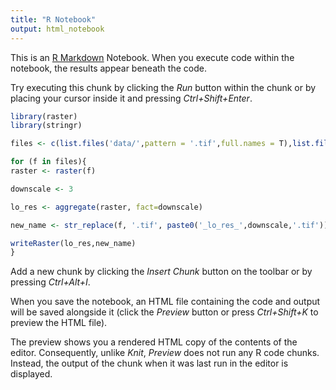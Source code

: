```yaml
---
title: "R Notebook"
output: html_notebook
---
```


This is an [R Markdown](http://rmarkdown.rstudio.com) Notebook. When you execute code within the notebook, the results appear beneath the code. 

Try executing this chunk by clicking the *Run* button within the chunk or by placing your cursor inside it and pressing *Ctrl+Shift+Enter*. 

```r
library(raster)
library(stringr)

files <- c(list.files('data/',pattern = '.tif',full.names = T),list.files('data/covariates/',pattern = '.tif',full.names = T))

for (f in files){
raster <- raster(f)

downscale <- 3

lo_res <- aggregate(raster, fact=downscale)

new_name <- str_replace(f, '.tif', paste0('_lo_res_',downscale,'.tif'))

writeRaster(lo_res,new_name)
}
```

Add a new chunk by clicking the *Insert Chunk* button on the toolbar or by pressing *Ctrl+Alt+I*.

When you save the notebook, an HTML file containing the code and output will be saved alongside it (click the *Preview* button or press *Ctrl+Shift+K* to preview the HTML file).

The preview shows you a rendered HTML copy of the contents of the editor. Consequently, unlike *Knit*, *Preview* does not run any R code chunks. Instead, the output of the chunk when it was last run in the editor is displayed.
